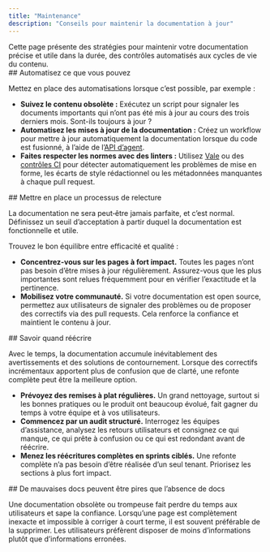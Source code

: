 ```yaml
---
title: "Maintenance"
description: "Conseils pour maintenir la documentation à jour"
---
```


<Tip>
  Cette page présente des stratégies pour maintenir votre documentation précise et utile dans la durée, des contrôles automatisés aux cycles de vie du contenu.
</Tip>

<div id="automate-what-you-can">
  ## Automatisez ce que vous pouvez
</div>

Mettez en place des automatisations lorsque c’est possible, par exemple :

* **Suivez le contenu obsolète :** Exécutez un script pour signaler les documents importants qui n’ont pas été mis à jour au cours des trois derniers mois. Sont-ils toujours à jour ?
* **Automatisez les mises à jour de la documentation :** Créez un workflow pour mettre à jour automatiquement la documentation lorsque du code est fusionné, à l’aide de l’[API d’agent](/fr/guides/automate-agent).
* **Faites respecter les normes avec des linters :** Utilisez [Vale](http://Vale.sh) ou des [contrôles CI](/fr/deploy/ci) pour détecter automatiquement les problèmes de mise en forme, les écarts de style rédactionnel ou les métadonnées manquantes à chaque pull request.

<div id="set-up-a-review-process">
  ## Mettre en place un processus de relecture
</div>

La documentation ne sera peut‑être jamais parfaite, et c’est normal. Définissez un seuil d’acceptation à partir duquel la documentation est fonctionnelle et utile.

Trouvez le bon équilibre entre efficacité et qualité :

* **Concentrez-vous sur les pages à fort impact.** Toutes les pages n’ont pas besoin d’être mises à jour régulièrement. Assurez-vous que les plus importantes sont relues fréquemment pour en vérifier l’exactitude et la pertinence.
* **Mobilisez votre communauté.** Si votre documentation est open source, permettez aux utilisateurs de signaler des problèmes ou de proposer des correctifs via des pull requests. Cela renforce la confiance et maintient le contenu à jour.

<div id="know-when-to-rewrite">
  ## Savoir quand réécrire
</div>

Avec le temps, la documentation accumule inévitablement des avertissements et des solutions de contournement. Lorsque des correctifs incrémentaux apportent plus de confusion que de clarté, une refonte complète peut être la meilleure option.

* **Prévoyez des remises à plat régulières.** Un grand nettoyage, surtout si les bonnes pratiques ou le produit ont beaucoup évolué, fait gagner du temps à votre équipe et à vos utilisateurs.
* **Commencez par un audit structuré.** Interrogez les équipes d’assistance, analysez les retours utilisateurs et consignez ce qui manque, ce qui prête à confusion ou ce qui est redondant avant de réécrire.
* **Menez les réécritures complètes en sprints ciblés.** Une refonte complète n’a pas besoin d’être réalisée d’un seul tenant. Priorisez les sections à plus fort impact.

<div id="wrong-docs-can-be-worse-than-no-docs">
  ## De mauvaises docs peuvent être pires que l’absence de docs
</div>

Une documentation obsolète ou trompeuse fait perdre du temps aux utilisateurs et sape la confiance. Lorsqu’une page est complètement inexacte et impossible à corriger à court terme, il est souvent préférable de la supprimer. Les utilisateurs préfèrent disposer de moins d’informations plutôt que d’informations erronées.